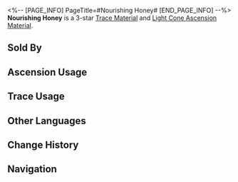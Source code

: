 <%-- [PAGE_INFO]
PageTitle=#Nourishing Honey#
[END_PAGE_INFO] --%>
{{Item Infobox
|id          = 110242
|image       = Item Nourishing Honey.png{{subst:void|<!--$UPLOAD:<<SpriteOutput/ItemFigures/110242.png>-<Item Nourishing Honey.png>-<Item Icons>>-->}}
|type        = Trace Material
|type2       = Light Cone Ascension Material
|invCategory = Upgrade Materials
|rarity      = 3
|effect      = 
|description = The nectar brewed from the juice of flowers growing on the heart tree in the sacred Vonwacq forest. A honey that can accelerate the growth of life. Used to level up Traces moderately for {{Color|h|Abundance}} characters.
|source1     = [[Calyx (Crimson): Bud of Abundance (undefined)]]
|source2     = [[Omni-Synthesizer]] &mdash; Material Synthesis
|source3     = [[Embers Exchange]]
|source4     = [[Omni-Synthesizer]] &mdash; Material Exchange
}}
{{Description|When the Devil emerges from the fertile soil, it is only a round fruit with a stalk as long as a human's forearm. For some reason, it has to defeat its siblings before it has the right to drink nectar and grow into shape.<br /><br />''"You can drink the sap of any tree in this forest, except that one."''}}
'''Nourishing Honey''' is a 3-star [[Trace Material]] and [[Light Cone Ascension Material]].

==Sold By==
{{Shop Availability}}

==Ascension Usage==
{{Ascension Usage}}

==Trace Usage==
{{Trace Usage}}

==Other Languages==
{{Other Languages
|en   = Nourishing Honey
|zhs  = 滋长花蜜
|zht  = 滋長花蜜
|ja   = 育みの蜜
|ko   = 생장의 꽃꿀
|es   = Miel nutricia
|fr   = Suc nourricier
|ru   = Питательный мёд
|th   = Nourishing Honey
|vi   = Mật Hoa Sinh Trưởng
|de   = Nährender Honig
|id   = Nourishing Honey
|pt   = Mel Nutricional
}}

==Change History==
{{Change History|2.1}}

==Navigation==
{{Upgrade Material Navbox}}